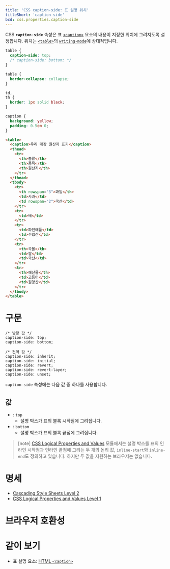 ```yaml
---
title: 'CSS caption-side: 표 설명 위치'
titleShort: 'caption-side'
bcd: css.properties.caption-side
---
```


CSS **`caption-side`** 속성은 표 [`<caption>`] 요소의 내용이 지정한 위치에 그려지도록 설정합니다. 위치는 [`<table>`]의 [`writing-mode`]에 상대적입니다.

```css hidden name=demo
table {
  caption-side: top;
  /* caption-side: bottom; */
}
```

```css hidden name=demo filename=style
table {
  border-collapse: collapse;
}

td,
th {
  border: 1px solid black;
}

caption {
  background: yellow;
  padding: 0.5em 0;
}
```

```html hidden name=demo
<table>
  <caption>우리 매장 원산지 표기</caption>
  <thead>
    <tr>
      <th>종류</th>
      <th>품목</th>
      <th>원산지</th>
    </tr>
  </thead>
  <tbody>
    <tr>
      <th rowspan="3">과일</th>
      <td>사과</td>
      <td rowspan="2">국산</td>
    </tr>
    <tr>
      <td>배</td>
    </tr>
    <tr>
      <td>파인애플</td>
      <td>수입산</td>
    </tr>
    <tr>
      <th>곡물</th>
      <td>쌀</td>
      <td>국산</td>
    </tr>
    <tr>
      <th>해산물</th>
      <td>고등어</td>
      <td>원양산</td>
    </tr>
  </tbody>
</table>
```

<LiveExample height={240} lang="css" name="demo" />

# 구문

```css-prop
/* 방향 값 */
caption-side: top;
caption-side: bottom;

/* 전역 값 */
caption-side: inherit;
caption-side: initial;
caption-side: revert;
caption-side: revert-layer;
caption-side: unset;
```

`caption-side` 속성에는 다음 값 중 하나를 사용합니다.

## 값

- : `top`
  - 설명 박스가 표의 블록 시작점에 그려집니다.
- : `bottom`
  - 설명 박스가 표의 블록 끝점에 그려집니다.

> [note] [CSS Logical Properties and Values](https://drafts.csswg.org/css-logical/) 모듈에서는 설명 박스를 표의 인라인 시작점과 인라인 끝점에 그리는 두 개의 논리 값, `inline-start`와 `inline-end`도 정의하고 있습니다. 하지만 두 값을 지원하는 브라우저는 없습니다.

# 명세

- [Cascading Style Sheets Level 2](https://drafts.csswg.org/css2/#propdef-caption-side)
- [CSS Logical Properties and Values Level 1](https://drafts.csswg.org/css-logical/#caption-side)

# 브라우저 호환성

<BrowserCompat data={props.bcd} />

# 같이 보기

- 표 설명 요소: [HTML `<caption>`][`<caption>`]

[`<caption>`]: /docs/Web/HTML/Element/caption
[`<table>`]: /docs/Web/HTML/Element/table
[`writing-mode`]: https://developer.mozilla.org/en-US/docs/Web/CSS/writing-mode
